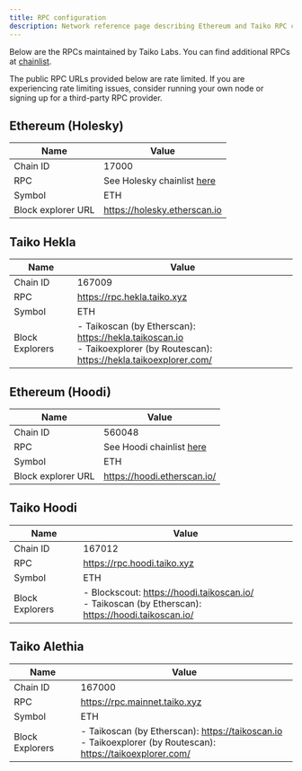 ```yaml
---
title: RPC configuration
description: Network reference page describing Ethereum and Taiko RPC configurations.
---
```




Below are the RPCs maintained by Taiko Labs. You can find additional RPCs at [chainlist](https://chainlist.org).

<Aside>
    The public RPC URLs provided below are rate limited. If you are experiencing rate limiting issues, consider running your own node or signing up for a third-party RPC provider.
</Aside>

## Ethereum (Holesky)

| Name               | Value                                                           |
| ------------------ | --------------------------------------------------------------- |
| Chain ID           | 17000                                                           |
| RPC                | See Holesky chainlist [here](https://chainlist.org/chain/17000) |
| Symbol             | ETH                                                             |
| Block explorer URL | https://holesky.etherscan.io                                    |

## Taiko Hekla

| Name            | Value                                |
| --------------- | ------------------------------------ |
| Chain ID        | 167009                               |
| RPC             | https://rpc.hekla.taiko.xyz          |
| Symbol          | ETH                                  |
| Block Explorers | - Taikoscan (by Etherscan): https://hekla.taikoscan.io <br />- Taikoexplorer (by Routescan): https://hekla.taikoexplorer.com/ |

## Ethereum (Hoodi)

| Name               | Value                                                           |
| ------------------ | --------------------------------------------------------------- |
| Chain ID           | 560048                                                          |
| RPC                | See Hoodi chainlist [here](https://chainlist.org/chain/560048)  |
| Symbol             | ETH                                                             |
| Block explorer URL | https://hoodi.etherscan.io/                                     |

## Taiko Hoodi

| Name            | Value                                |
| --------------- | ------------------------------------ |
| Chain ID        | 167012                               |
| RPC             | https://rpc.hoodi.taiko.xyz          |
| Symbol          | ETH                                  |
| Block Explorers | - Blockscout: https://hoodi.taikoscan.io/ <br />- Taikoscan (by Etherscan): https://hoodi.taikoscan.io/ |

## Taiko Alethia

| Name            | Value                                |
| --------------- | ------------------------------------ |
| Chain ID        | 167000                               |
| RPC             | https://rpc.mainnet.taiko.xyz        |
| Symbol          | ETH                                  |
| Block Explorers | - Taikoscan (by Etherscan): https://taikoscan.io <br />- Taikoexplorer (by Routescan): https://taikoexplorer.com/ |


